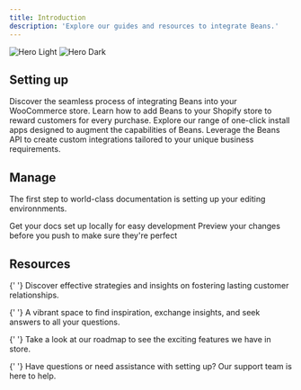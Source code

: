 ```yaml
---
title: Introduction
description: 'Explore our guides and resources to integrate Beans.'
---
```


<img className="block dark:hidden" src="/assets/images/hero-light.svg" alt="Hero Light" />
<img className="hidden dark:block" src="/assets/images/hero-dark.svg" alt="Hero Dark" />

## Setting up

<CardGroup cols={2}>
  <Card title="WooCommerce" icon="wordpress" href="/integrations/woocommerce">
    Discover the seamless process of integrating Beans into your WooCommerce store.
  </Card>
  <Card title="Shopify" icon="shopify" href="/integrations/shopify">
    Learn how to add Beans to your Shopify store to reward customers for every purchase.
  </Card>
  <Card title="Integrations" icon="puzzle-piece" href="/integrations">
    Explore our range of one-click install apps designed to augment the capabilities of Beans.
  </Card>
  <Card title="API" icon="code" href="https://api.trybeans.com/v3/doc">
    Leverage the Beans API to create custom integrations tailored to your unique business requirements.
  </Card>
</CardGroup>

## Manage

The first step to world-class documentation is setting up your editing environnments.

<CardGroup cols={2}>
  <Card title="Edit Your Docs" icon="pen-to-square" href="https://mintlify.com/docs/quickstart">
    Get your docs set up locally for easy development
  </Card>
  <Card title="Preview Changes" icon="image" href="https://mintlify.com/docs/development">
    Preview your changes before you push to make sure they're perfect
  </Card>
</CardGroup>

## Resources

<CardGroup>

{' '}
<Card title="Blog" icon="newspaper" href="https://www.trybeans.com/blog">
  Discover effective strategies and insights on fostering lasting customer relationships.
</Card>

{' '}
<Card title="Slack community" icon="slack" href="#">
  A vibrant space to find inspiration, exchange insights, and seek answers to all your questions.
</Card>

{' '}
<Card title="Roadmap" icon="map" href="https://beans.productlane.com/roadmap">
  Take a look at our roadmap to see the exciting features we have in store.
</Card>

{' '}
<Card title="Contact us" icon="messages-question" href="https://www.trybeans.com/contact">
  Have questions or need assistance with setting up? Our support team is here to help.
</Card>

</CardGroup>
